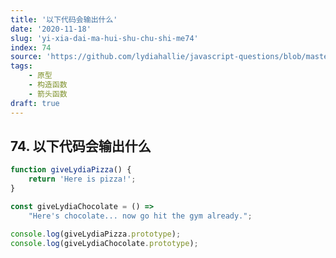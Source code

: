 ```yaml
---
title: '以下代码会输出什么'
date: '2020-11-18'
slug: 'yi-xia-dai-ma-hui-shu-chu-shi-me74'
index: 74
source: 'https://github.com/lydiahallie/javascript-questions/blob/master/zh-CN/README-zh_CN.md#92-%E8%BE%93%E5%87%BA%E4%BB%80%E4%B9%88'
tags:
    - 原型
    - 构造函数
    - 箭头函数
draft: true
---
```


## 74. 以下代码会输出什么

```js:index.js
function giveLydiaPizza() {
	return 'Here is pizza!';
}

const giveLydiaChocolate = () =>
	"Here's chocolate... now go hit the gym already.";

console.log(giveLydiaPizza.prototype);
console.log(giveLydiaChocolate.prototype);
```
